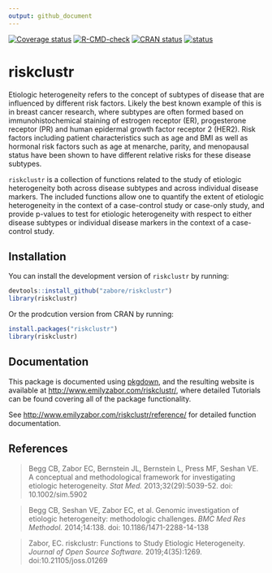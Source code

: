 ```yaml
---
output: github_document
---
```


<!-- README.md is generated from README.Rmd. Please edit that file -->

[![Coverage status](https://codecov.io/gh/zabore/riskclustr/branch/master/graph/badge.svg)](https://codecov.io/github/zabore/riskclustr?branch=master)
[![R-CMD-check](https://github.com/zabore/riskclustr/actions/workflows/R-CMD-check.yaml/badge.svg)](https://github.com/zabore/riskclustr/actions/workflows/R-CMD-check.yaml)
[![CRAN status](https://www.r-pkg.org/badges/version/riskclustr)](https://cran.r-project.org/package=riskclustr)
[![status](https://joss.theoj.org/papers/10.21105/joss.01269/status.svg)](https://joss.theoj.org/papers/10.21105/joss.01269)


# riskclustr

Etiologic heterogeneity refers to the concept of subtypes of disease that are influenced by different risk factors. Likely the best known example of this is in breast cancer research, where subtypes are often formed based on immunohistochemical staining of estrogen receptor (ER), progesterone receptor (PR) and human epidermal growth factor receptor 2 (HER2). Risk factors including patient characteristics such as age and BMI as well as hormonal risk factors such as age at menarche, parity, and menopausal status have been shown to have different relative risks for these disease subtypes.

`riskclustr` is a collection of functions related to the study of etiologic heterogeneity both across disease subtypes and across individual disease markers. The included functions allow one to quantify the extent of etiologic heterogeneity in the context of a case-control study or case-only study, and provide p-values to test for etiologic heterogeneity with respect to either disease subtypes or individual disease markers in the context of a case-control study.


## Installation

You can install the development version of `riskclustr` by running:

```r
devtools::install_github("zabore/riskclustr")
library(riskclustr)
```

Or the prodcution version from CRAN by running:

```r
install.packages("riskclustr")
library(riskclustr)
```


## Documentation

This package is documented using [pkgdown](https://pkgdown.r-lib.org/articles/pkgdown.html), and the resulting website is available at [http://www.emilyzabor.com/riskclustr/](http://www.emilyzabor.com/riskclustr/), where detailed Tutorials can be found covering all of the package functionality.

See [http://www.emilyzabor.com/riskclustr/reference/](http://www.emilyzabor.com/riskclustr/reference/) for detailed function documentation.


## References

> Begg CB, Zabor EC, Bernstein JL, Bernstein L, Press MF, Seshan VE. A conceptual and methodological framework for investigating etiologic heterogeneity. *Stat Med.* 2013;32(29):5039-52. doi: 10.1002/sim.5902

> Begg CB, Seshan VE, Zabor EC, et al. Genomic investigation of etiologic heterogeneity: methodologic challenges. *BMC Med Res Methodol.* 2014;14:138. doi: 10.1186/1471-2288-14-138

> Zabor, EC. riskclustr: Functions to Study Etiologic Heterogeneity. *Journal of Open Source Software.* 2019;4(35):1269. doi:10.21105/joss.01269

